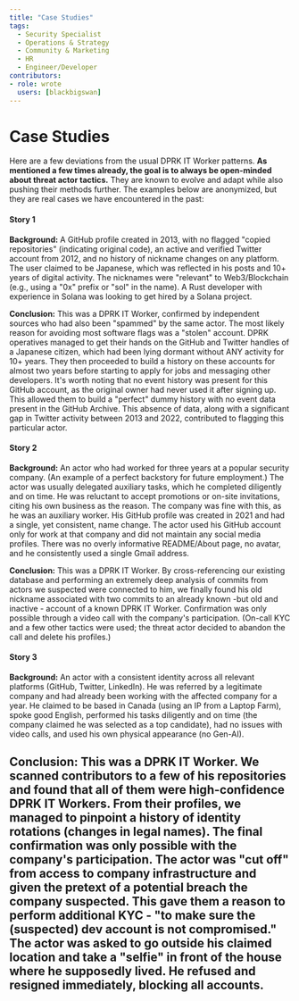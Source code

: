 ```yaml
---
title: "Case Studies"
tags:
  - Security Specialist
  - Operations & Strategy
  - Community & Marketing
  - HR
  - Engineer/Developer
contributors:
- role: wrote
  users: [blackbigswan]
---
```


<TagProvider>
<TagFilter />

# Case Studies

<TagList tags={frontmatter.tags} />
<AttributionList contributors={frontmatter.contributors} />

Here are a few deviations from the usual DPRK IT Worker patterns. **As mentioned a few times already, the goal is to always be open-minded about threat actor tactics.** They are known to evolve and adapt while also pushing their methods further. The examples below are anonymized, but they are real cases we have encountered in the past:

#### Story 1

**Background:** A GitHub profile created in 2013, with no flagged "copied repositories" (indicating original code), an active and verified Twitter account from 2012, and no history of nickname changes on any platform. The user claimed to be Japanese, which was reflected in his posts and 10+ years of digital activity. The nicknames were "relevant" to Web3/Blockchain (e.g., using a "0x" prefix or "sol" in the name). A Rust developer with experience in Solana was looking to get hired by a Solana project.

**Conclusion:** This was a DPRK IT Worker, confirmed by independent sources who had also been "spammed" by the same actor. The most likely reason for avoiding most software flags was a "stolen" account. DPRK operatives managed to get their hands on the GitHub and Twitter handles of a Japanese citizen, which had been lying dormant without ANY activity for 10+ years. They then proceeded to build a history on these accounts for almost two years before starting to apply for jobs and messaging other developers. It's worth noting that no event history was present for this GitHub account, as the original owner had never used it after signing up. This allowed them to build a "perfect" dummy history with no event data present in the GitHub Archive. This absence of data, along with a significant gap in Twitter activity between 2013 and 2022, contributed to flagging this particular actor.

#### Story 2

**Background:** An actor who had worked for three years at a popular security company. (An example of a perfect backstory for future employment.) The actor was usually delegated auxiliary tasks, which he completed diligently and on time. He was reluctant to accept promotions or on-site invitations, citing his own business as the reason. The company was fine with this, as he was an auxiliary worker. His GitHub profile was created in 2021 and had a single, yet consistent, name change. The actor used his GitHub account only for work at that company and did not maintain any social media profiles. There was no overly informative README/About page, no avatar, and he consistently used a single Gmail address.

**Conclusion:** This was a DPRK IT Worker. By cross-referencing our existing database and performing an extremely deep analysis of commits from actors we suspected were connected to him, we finally found his old nickname associated with two commits to an already known -but old and inactive - account of a known DPRK IT Worker. Confirmation was only possible through a video call with the company's participation. (On-call KYC and a few other tactics were used; the threat actor decided to abandon the call and delete his profiles.)

#### Story 3

**Background:** An actor with a consistent identity across all relevant platforms (GitHub, Twitter, LinkedIn). He was referred by a legitimate company and had already been working with the affected company for a year. He claimed to be based in Canada (using an IP from a Laptop Farm), spoke good English, performed his tasks diligently and on time (the company claimed he was selected as a top candidate), had no issues with video calls, and used his own physical appearance (no Gen-AI).

**Conclusion:** This was a DPRK IT Worker. **We scanned contributors to a few of his repositories and found that all of them were high-confidence DPRK IT Workers. From their profiles, we managed to pinpoint a history of identity rotations (changes in legal names).** The final confirmation was only possible with the company's participation. The actor was "cut off" from access to company infrastructure and given the pretext of a potential breach the company suspected. This gave them a reason to perform additional KYC - "to make sure the (suspected) dev account is not compromised." The actor was asked to go outside his claimed location and take a "selfie" in front of the house where he supposedly lived. He refused and resigned immediately, blocking all accounts.
---

</TagProvider>
<ContributeFooter />